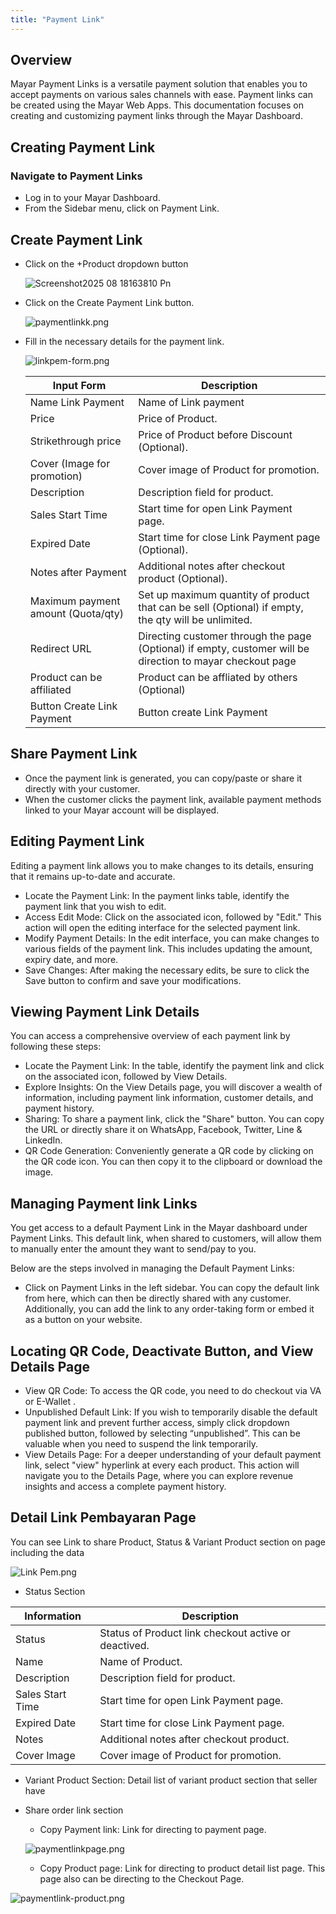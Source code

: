 ```yaml
---
title: "Payment Link"
---
```


## Overview

Mayar Payment Links is a versatile payment solution that enables you to accept payments on various sales channels with ease. Payment links can be created using the Mayar Web Apps. This documentation focuses on creating and customizing payment links through the Mayar Dashboard.

## Creating Payment Link

### Navigate to Payment Links

- Log in to your Mayar Dashboard.
- From the Sidebar menu, click on Payment Link.

## Create Payment Link

- Click on the \+Product dropdown button

  ![Screenshot2025 08 18163810 Pn](/images/Screenshot2025-08-18163810.png)
- Click on the Create Payment Link button.

  ![paymentlinkk.png](/images/paymentlinkk.png)
- Fill in the necessary details for the payment link.

  ![linkpem-form.png](/images/linkpem-form.png)

  | **Input Form**                     | **Description**                                                                                            |
  | ---------------------------------- | ---------------------------------------------------------------------------------------------------------- |
  | Name Link Payment                  | Name of Link payment                                                                                       |
  | Price                              | Price of Product.                                                                                          |
  | Strikethrough price                | Price of Product before Discount (Optional).                                                               |
  | Cover (Image for promotion)        | Cover image of Product for promotion.                                                                      |
  | Description                        | Description field for product.                                                                             |
  | Sales Start Time                   | Start time for open Link Payment page.                                                                     |
  | Expired Date                       | Start time for close Link Payment page (Optional).                                                         |
  | Notes after Payment                | Additional notes after checkout product (Optional).                                                        |
  | Maximum payment amount (Quota/qty) | Set up maximum quantity of product that can be sell (Optional) if empty, the qty will be unlimited.        |
  | Redirect URL                       | Directing customer through the page (Optional) if empty, customer will be direction to mayar checkout page |
  | Product can be affiliated          | Product can be affliated by others (Optional)                                                              |
  | Button Create Link Payment         | Button create Link Payment                                                                                 |

## Share Payment Link

- Once the payment link is generated, you can copy/paste or share it directly with your customer.
- When the customer clicks the payment link, available payment methods linked to your Mayar account will be displayed.

## Editing Payment Link

Editing a payment link allows you to make changes to its details, ensuring that it remains up-to-date and accurate.

- Locate the Payment Link: In the payment links table, identify the payment link that you wish to edit.
- Access Edit Mode: Click on the associated icon, followed by "Edit." This action will open the editing interface for the selected payment link.
- Modify Payment Details: In the edit interface, you can make changes to various fields of the payment link. This includes updating the amount, expiry date, and more.
- Save Changes: After making the necessary edits, be sure to click the Save button to confirm and save your modifications.

## Viewing Payment Link Details

You can access a comprehensive overview of each payment link by following these steps:

- Locate the Payment Link: In the table, identify the payment link and click on the associated icon, followed by View Details.
- Explore Insights: On the View Details page, you will discover a wealth of information, including payment link information, customer details, and payment history.
- Sharing: To share a payment link, click the "Share" button. You can copy the URL or directly share it on WhatsApp, Facebook, Twitter, Line & LinkedIn.
- QR Code Generation: Conveniently generate a QR code by clicking on the QR code icon. You can then copy it to the clipboard or download the image.

## Managing Payment link Links

You get access to a default Payment Link in the Mayar dashboard under Payment Links. This default link, when shared to customers, will allow them to manually enter the amount they want to send/pay to you.

Below are the steps involved in managing the Default Payment Links:

- Click on Payment Links in the left sidebar. You can copy the default link from here, which can then be directly shared with any customer. Additionally, you can add the link to any order-taking form or embed it as a button on your website.

## Locating QR Code, Deactivate Button, and View Details Page

- View QR Code: To access the QR code, you need to do checkout via VA or E-Wallet .
- Unpublished Default Link: If you wish to temporarily disable the default payment link and prevent further access, simply click dropdown published button, followed by selecting “unpublished”. This can be valuable when you need to suspend the link temporarily.
- View Details Page: For a deeper understanding of your default payment link, select "view" hyperlink at every each product. This action will navigate you to the Details Page, where you can explore revenue insights and access a complete payment history.

## Detail Link Pembayaran Page

You can see Link to share Product, Status & Variant Product section on page including the data

![Link Pem.png](/images/LinkPem.png)

- Status Section

| **Information**  | **Description**                                      |
| ---------------- | ---------------------------------------------------- |
| Status           | Status of Product link checkout active or deactived. |
| Name             | Name of Product.                                     |
| Description      | Description field for product.                       |
| Sales Start Time | Start time for open Link Payment page.               |
| Expired Date     | Start time for close Link Payment page.              |
| Notes            | Additional notes after checkout product.             |
| Cover Image      | Cover image of Product for promotion.                |

- Variant Product Section: Detail list of variant product section that seller have
- Share order link section
  - Copy Payment link: Link for directing to payment page.

  ![paymentlinkpage.png](/images/paymentlinkpage.png)
  - Copy Product page: Link for directing to product detail list page. This page also can be directing to the Checkout Page.

![paymentlink-product.png](/images/paymentlink-product.png)